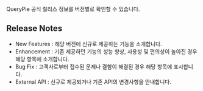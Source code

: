 
<Callout type="info">
QueryPie 공식 릴리스 정보를 버전별로 확인할 수 있습니다. 
</Callout>

## Release Notes
* New Features : 해당 버전에 신규로 제공하는 기능을 소개합니다.
* Enhancement : 기존 제공하던 기능의 성능 향상, 사용성 및 편의성이 높아진 경우 해당 항목에 소개합니다.
* Bug Fix : 고객사로부터 접수된 문제나 결함이 해결된 경우 해당 항목에 표시합니다.
* External API : 신규로 제공되거나 기존 API의 변경사항을 안내합니다.
